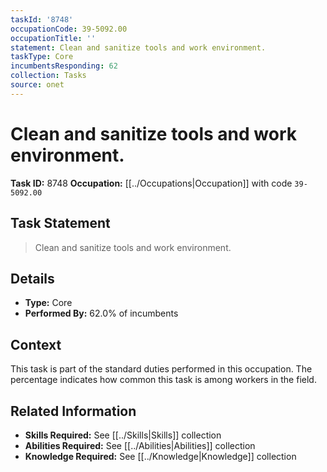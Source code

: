 ```yaml
---
taskId: '8748'
occupationCode: 39-5092.00
occupationTitle: ''
statement: Clean and sanitize tools and work environment.
taskType: Core
incumbentsResponding: 62
collection: Tasks
source: onet
---
```

# Clean and sanitize tools and work environment.

**Task ID:** 8748
**Occupation:** [[../Occupations|Occupation]] with code `39-5092.00`

## Task Statement

> Clean and sanitize tools and work environment.

## Details

- **Type:** Core
- **Performed By:** 62.0% of incumbents

## Context

This task is part of the standard duties performed in this occupation. The percentage indicates how common this task is among workers in the field.

## Related Information

- **Skills Required:** See [[../Skills|Skills]] collection
- **Abilities Required:** See [[../Abilities|Abilities]] collection
- **Knowledge Required:** See [[../Knowledge|Knowledge]] collection
